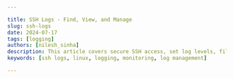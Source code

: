 ```yaml
---

title: SSH Logs - Find, View, and Manage
slug: ssh-logs
date: 2024-07-17
tags: [logging]
authors: [nilesh_sinha]
description: This article covers secure SSH access, set log levels, filter logs, monitor in real-time, and use `lastlog` for tracking logins. 
keywords: [ssh logs, linux, logging, monitoring, log management]

---
```


<head>
<script
    type="application/ld+json"
    dangerouslySetInnerHTML={{ __html: JSON.stringify({
  "@context": "https://schema.org",
  "@type": "TechArticle",
  "headline": "SSH Logs - Find, View, and Manage",
  "alternativeHeadline": "This article covers secure SSH access, set log levels, filter logs, monitor in real-time, and use `lastlog` for tracking logins.",
  "author": {
    "@type": "Person",
    "name": "Nilesh Sinha"
  },
  "publisher": {
    "@type": "Organization",
    "name": "SigNoz",
    "logo": {
      "@type": "ImageObject",
      "url": "https://signoz.io/img/SigNozLogo-orange.svg"
    }
  },
  "datePublished": "2024-07-17T00:00:00Z",
  "dateModified": "2024-07-17T00:00:00Z",
  "mainEntityOfPage": {
    "@type": "WebPage",
    "@id": "https://signoz.io/guides/ssh-logs/"
  },
  "description": "This article covers secure SSH access, set log levels, filter logs, monitor in real-time, and use `lastlog` for tracking logins.",
  "keywords": ["ssh logs", "linux", "logging", "monitoring", "log management"],
  "articleSection": "Technology",
  "inLanguage": "en",
  "isPartOf": {
    "@type": "Blog",
    "name": "SigNoz Blog",
    "url": "https://signoz.io/blog/"
  },
  "about": [
    {
      "@type": "Thing",
      "name": "SSH Logs",
      "description": "Find, view, and manage SSH logs, including secure SSH access, setting log levels, filtering logs, real-time monitoring, and using `lastlog`."
    },
    {
      "@type": "Thing",
      "name": "Log Management",
      "description": "Techniques and tools for managing log data generated by software applications and systems."
    },
    {
      "@type": "Thing",
      "name": "Linux",
      "description": "Understanding and managing SSH logs on Linux systems."
    }
  ],
  "mentions": [
    {
      "@type": "SoftwareApplication",
      "name": "SigNoz",
      "applicationCategory": "Observability Platform"
    }
  ],
  "mainEntity": {
    "@type": "FAQPage",
    "mainEntity": [
      {
        "@type": "Question",
        "name": "What are SSH logs?",
        "acceptedAnswer": {
          "@type": "Answer",
          "text": "SSH logs are records of events related to SSH (Secure Shell) connections, including successful and failed login attempts, connection details, and session activities."
        }
      },
      {
        "@type": "Question",
        "name": "How to track SSH logins?",
        "acceptedAnswer": {
          "@type": "Answer",
          "text": "Use the `journalctl -u ssh` command on modern Linux systems or check `/var/log/auth.log` on older systems. The `lastlog` command can also be used to track the last login of users."
        }
      },
      {
        "@type": "Question",
        "name": "How to check SSH logs in Windows?",
        "acceptedAnswer": {
          "@type": "Answer",
          "text": "On Windows with OpenSSH installed, SSH logs can be accessed through the Event Viewer under 'Windows Logs' > 'Applications and Services Logs' > 'OpenSSH'."
        }
      },
      {
        "@type": "Question",
        "name": "How to view SSH logs in Ubuntu?",
        "acceptedAnswer": {
          "@type": "Answer",
          "text": "Use `journalctl -u ssh` for modern versions with `systemd` or check `/var/log/auth.log` on older versions."
        }
      },
      {
        "@type": "Question",
        "name": "What is SSH used for?",
        "acceptedAnswer": {
          "@type": "Answer",
          "text": "SSH is used for secure remote access to servers and devices, enabling encrypted communication and command execution over a network."
        }
      },
      {
        "@type": "Question",
        "name": "What is SSH and SSL?",
        "acceptedAnswer": {
          "@type": "Answer",
          "text": "SSH (Secure Shell) is a protocol for secure remote login and other secure network services. SSL (Secure Sockets Layer) is a protocol for securing data transmission over the internet."
        }
      },
      {
        "@type": "Question",
        "name": "How to log into SSH?",
        "acceptedAnswer": {
          "@type": "Answer",
          "text": "Use the `ssh username@hostname` command in a terminal, replacing `username` with your user name and `hostname` with the server's address."
        }
      },
      {
        "@type": "Question",
        "name": "Can SSH be tracked?",
        "acceptedAnswer": {
          "@type": "Answer",
          "text": "Yes, SSH can be tracked using logs that record connection attempts, login successes and failures, and other related events."
        }
      },
      {
        "@type": "Question",
        "name": "Where are OpenSSH logs?",
        "acceptedAnswer": {
          "@type": "Answer",
          "text": "On most systems, OpenSSH logs are found in `/var/log/auth.log` or can be accessed via `journalctl -u ssh` on systems using `systemd`."
        }
      },
      {
        "@type": "Question",
        "name": "What is the default LogLevel for SSH?",
        "acceptedAnswer": {
          "@type": "Answer",
          "text": "The default LogLevel for SSH is `INFO`, providing a balance between verbosity and relevance of logged information."
        }
      },
      {
        "@type": "Question",
        "name": "What is SSH audit?",
        "acceptedAnswer": {
          "@type": "Answer",
          "text": "SSH audit is the process of reviewing SSH logs and configurations to ensure security policies are being followed and to detect any unauthorized access or anomalies."
        }
      },
      {
        "@type": "Question",
        "name": "Where is the SSH debug log?",
        "acceptedAnswer": {
          "@type": "Answer",
          "text": "To enable SSH debug logging, use the `-d` flag when starting the SSH server (`sshd -d`). Logs will typically appear in the same location as other SSH logs, such as `/var/log/auth.log` or via `journalctl`."
        }
      }
    ]
  }
}) }} />
</head>

SSH (Secure Shell) logs are crucial for monitoring and maintaining the security and performance of systems that use SSH for remote management. SSH logs are typically recorded by the SSH daemon (`sshd`), which is responsible for handling incoming SSH connections. These logs can provide insights into user activity, connection attempts, authentication successes and failures, and other relevant events. Monitoring these logs is essential for detecting unauthorized access attempts, troubleshooting issues, and ensuring compliance with security policies.

Here's an example of a typical SSH log entry:

```bash
Jul 17 09:23:45 server1 sshd[1234]: Accepted publickey for user1 from 192.168.1.100 port 52413 ssh2: RSA SHA256:abcdefghijklmnopqrstuvwxyz123456789ABCDEFG
```

This log entry contains valuable information such as the timestamp, server name, process ID, authentication method, username, source IP address, port number, and the type of encryption key used. By analyzing these logs, system administrators can track user access, identify potential security threats, and maintain a secure SSH environment.

### Key Elements of SSH Logs

SSH logs contain various types of information, each serving a different purpose in understanding and managing SSH activity. The key elements typically found in SSH logs include:

1. Timestamp:
    - Indicates the date and time when the log entry was recorded.
    - Example: `Jul 12 08:23:45`
2. Hostname:
    - The name of the host machine where the SSH daemon is running.
    - Example: `server1`
3. Process Name:
    - The name of the process that generated the log entry, usually `sshd`.
    - Example: `sshd`
4. Process ID (PID):
    - The process ID of the SSH daemon instance that generated the log entry.
    - Example: `1234`
5. Event Type:
    - Describes the type of event being logged, such as an authentication attempt, session start, or session end.
    - Common event types include `Accepted`, `Failed`, `Disconnected`, `session opened`, and `session closed`.

We will later see a breakdown of these elements in actual SSH logs examples.

## Accessing SSH Logs

SSH logs are essential for monitoring the security and activity of SSH connections on your system. They can be accessed using various methods, depending on your system's logging setup and distribution. Below are some common ways to access SSH logs on Linux systems.

### Using `journalctl`

`journalctl` is a command used to view logs managed by `systemd`, which is the system and service manager used in many modern Linux distributions like Ubuntu, CentOS, and Debian.

On systems that use `systemd`, such as modern versions of Ubuntu, CentOS, and Debian, SSH logs are managed by the `journald` service. The `journalctl` command is used to access these logs.

To view SSH logs specifically, you can use:

```
journalctl -u ssh
```

This command filters the logs to show entries related to the SSH service. You can further refine your search by adding time ranges or other filters. For example:

```
journalctl -u ssh --since "2023-07-01" --until "2023-07-12"
```

### Accessing `/var/log/auth.log`

On some systems, especially older ones or those that do not use `systemd`, SSH logs are recorded in the `/var/log/auth.log` file. This is common in older versions of Debian, Ubuntu, and other distributions that use SysVinit or other init systems.

To view the SSH logs in `/var/log/auth.log`, you can use common text file viewing commands such as `cat`, `less`, or `tail`.

For example:

```java
tail -f /var/log/auth.log
```

Or to search for specific SSH-related entries:

```java
grep sshd /var/log/auth.log
```

### Other common commands for viewing logs

Apart from `journalctl` and direct access to `/var/log/auth.log`, there are other commands and tools you can use to view and manage SSH logs:

1. `cat`:
    
    ```
    cat /var/log/auth.log
    ```
    
2. `less`:
    
    ```
    less /var/log/auth.log
    ```
    
3. `grep`:
    
    ```
    grep sshd /var/log/auth.log
    ```
    
4. `tail`:
    
    ```
    tail -f /var/log/auth.log
    ```
    
5. `rsyslog` or `syslog-ng`:
    - These are logging daemons that may be configured to direct SSH logs to specific files or remote logging servers.
- SSH Logs on Ubuntu: Modern versions use `journalctl`, but older versions use `/var/log/auth.log`.
- SSH Logs on CentOS: Similar to Ubuntu, modern CentOS uses `journalctl`, while older versions might use `/var/log/secure`.
- SSH Logs on Debian: Follows the same pattern as Ubuntu, using `journalctl` in modern versions and `/var/log/auth.log` in older versions.
- SSH Logs on Linux: Generally, modern Linux distributions with `systemd` use `journalctl`. Older distributions or those using other init systems use specific log files like `/var/log/auth.log` or `/var/log/secure`.
- SSH Logs on Windows: Windows does not natively support SSH in the same way as Linux. However, with OpenSSH installed on Windows, logs can be accessed through Event Viewer or specific log files in the OpenSSH installation directory.

## Interpreting SSH Logs

SSH logs contain detailed information about SSH connections to your server. Understanding these logs is crucial for monitoring access and maintaining security. Let's break down the key types of log entries you might encounter.

### Log Entries

SSH logs typically include information such as timestamps, user information, IP addresses, and the outcome of login attempts. These logs can be found using `journalctl` on modern systems or in `/var/log/auth.log` on older systems.

### Successful Login and Failed Login Attempts

A successful login attempt log entry indicates that a user has successfully authenticated and gained access to the server.

Example:

```java
Jul 12 08:23:45 server1 sshd[1234]: Accepted password for user1 from 192.168.1.100 port 22 ssh2
```

Breakdown:

- Timestamp: `Jul 12 08:23:45` – The date and time of the login attempt.
- Hostname: `server1` – The name of the server where the login occurred.
- Process Name and ID: `sshd[1234]` – The SSH daemon process and its ID.
- Event Type: `Accepted password` – Indicates a successful password authentication.
- User: `user1` – The username of the person who logged in.
- Remote Host: `192.168.1.100` – The IP address of the remote client.
- Port: `22` – The port number used for the SSH connection.
- Protocol: `ssh2` – The SSH protocol version used.

A failed login attempt log entry indicates that a user tried to log in but failed to authenticate. This can happen for various reasons, such as incorrect passwords or attempts to log in with invalid usernames.

Example:

```java
Jul 12 08:24:10 server1 sshd[1234]: Failed password for invalid user fakeuser from 192.168.1.100 port 22 ssh2
```

Breakdown:

- Timestamp: `Jul 12 08:24:10` – The date and time of the login attempt.
- Hostname: `server1` – The name of the server where the login attempt occurred.
- Process Name and ID: `sshd[1234]` – The SSH daemon process and its ID.
- Event Type: `Failed password` – Indicates a failed password authentication attempt.
- User: `invalid user fakeuser` – Shows that an invalid username was used.
- Remote Host: `192.168.1.100` – The IP address of the remote client.
- Port: `22` – The port number used for the SSH connection.
- Protocol: `ssh2` – The SSH protocol version used.

## Log Management

Effective log management is crucial for maintaining the security and performance of your SSH-enabled systems. Here's a guide on securing SSH access, setting log levels, filtering logs, real-time monitoring, and using `lastlog`.

### Securing SSH Access

1. Restrict SSH Access:
    - Allow Specific Users:
    Edit the `/etc/ssh/sshd_config` file to allow only specific users to log in via SSH:
        
        ```
        AllowUsers user1 user2
        ```
        
    - Disable Root Login:
    It’s a good security practice to disable root login via SSH:
        
        ```
        PermitRootLogin no
        ```
        
2. Use Key-Based Authentication:
    - Generate an SSH key pair on your local machine:
        
        ```
        ssh-keygen
        ```
        
    - Copy the public key to the remote server:
        
        ```
        ssh-copy-id user@remote_server
        ```
        
    - Disable password authentication in the `/etc/ssh/sshd_config` file:
        
        ```
        PasswordAuthentication no
        ```
        
3. Change the Default SSH Port:
    - Edit the `/etc/ssh/sshd_config` file to use a non-standard port:
        
        ```
        Port 2222
        ```
        
    - Restart the SSH service:
        
        ```
        sudo systemctl restart ssh
        ```
        

### Setting Log Levels for SSHD

Adjusting the log level in SSH can help you capture more detailed information or reduce log verbosity.

1. Edit the SSH Configuration File:
    - Open `/etc/ssh/sshd_config` in a text editor:
        
        ```
        sudo nano /etc/ssh/sshd_config
        ```
        
    - Find and modify the `LogLevel` directive. Available options include `QUIET`, `FATAL`, `ERROR`, `INFO`, `VERBOSE`, `DEBUG`, `DEBUG1`, `DEBUG2`, and `DEBUG3`:
        
        ```
        LogLevel INFO
        ```
        
    - Save the changes and restart SSH:
        
        ```
        sudo systemctl restart ssh
        ```
        

### Filtering Logs

Use `journalctl` to filter logs by different parameters.

1. By Date/Time:
    - To view logs since a specific date:
        
        ```
        journalctl -u ssh --since "2023-07-01"
        ```
        
    - To view logs within a date range:
        
        ```
        journalctl -u ssh --since "2023-07-01" --until "2023-07-12"
        ```
        
2. By Priority:
    - To view logs of a specific priority (e.g., errors):
        
        ```
        journalctl -u ssh -p err
        ```
        

### Real-time Log Monitoring

To monitor SSH logs in real-time, you can use `journalctl` or `tail`.

1. Using `journalctl`:
    
    ```
    journalctl -u ssh -f
    ```
    
2. Using `tail` (for older systems that log to `/var/log/auth.log`):
    
    ```
    tail -f /var/log/auth.log
    ```
    

### Using `lastlog`

`lastlog` is a command-line utility that displays the most recent login of all users or a specific user on the system.

1. View All Users' Last Login:
    
    ```
    lastlog
    ```
    
2. View a Specific User's Last Login:
    
    ```
    lastlog -u username
    ```
    

## Send Logs to SigNoz

SigNoz is an open-source observability platform that can ingest and analyze logs from various sources. Here's how to send logs to SigNoz:

1. SetUp SigNoz
    
    <GetStartedSigNoz />
    
2. Install OpenTelemetry Collector: Download and install the OpenTelemetry Collector on your system.
3. Configure the Collector: Create a configuration file (e.g., `otel-collector-config.yaml`) with the following structure:
    
    ```yaml
    receivers:
      filelog:
        include: [ /path/to/your/logfile ]
        start_at: end
    processors:
      batch:
    exporters:
      otlp:
        endpoint: <SigNoz-Backend-URL>
        tls:
          insecure: false
        headers:
          "signoz-access-token": <SIGNOZ_INGESTION_KEY>
      logging:
        verbosity: normal
    service:
      pipelines:
        logs:
          receivers: [filelog]
          processors: [batch]
          exporters: [otlp]
    
    ```
    
    Replace `<SigNoz-Backend-URL>` and `<SIGNOZ_INGESTION_KEY>` with your SigNoz instance URL and ingestion key.
    
4. Start the Collector: Run the OpenTelemetry Collector with your configuration.
5. Configure SigNoz: In the SigNoz UI, set up log management and create a new log source.
6. View and Analyze Logs: Use SigNoz's dashboard to view, search, and analyze your logs.

<Figure src="/img/guides/2024/07/ssh-logs-Untitled.webp" alt="SigNoz Log Management" caption="SigNoz Log Management" />

By sending logs to SigNoz, you can centralize log management, set up alerts, and correlate logs with other telemetry data in your infrastructure.

## Conclusion

- Secure SSH Access: Implement best practices like restricting user access, disabling root login, using key-based authentication, and changing the default SSH port to enhance security.
- Set Log Levels: Adjust the log verbosity in the SSH configuration file to capture the necessary level of detail for monitoring and troubleshooting.
- Filter Logs: Utilize `journalctl` to filter SSH logs by date, time, and priority to efficiently find relevant log entries.
- Real-time Monitoring: Monitor SSH logs in real-time using `journalctl -f` or `tail -f` to promptly detect and respond to security events.
- Use `lastlog`: Leverage the `lastlog` command to track the most recent logins of all users or specific users, aiding in security audits and investigations.

## FAQs

### What are SSH logs?

SSH logs are records of events related to SSH (Secure Shell) connections, including successful and failed login attempts, connection details, and session activities.

### How to track SSH logins?

Use the `journalctl -u ssh` command on modern Linux systems or check `/var/log/auth.log` on older systems. The `lastlog` command can also be used to track the last login of users.

### How to check SSH logs in Windows?

On Windows with OpenSSH installed, SSH logs can be accessed through the Event Viewer under "Windows Logs" > "Applications and Services Logs" > "OpenSSH".

### How to view SSH logs in Ubuntu?

Use `journalctl -u ssh` for modern versions with `systemd` or check `/var/log/auth.log` on older versions.

### What is SSH used for?

SSH is used for secure remote access to servers and devices, enabling encrypted communication and command execution over a network.

### What is SSH and SSL?

SSH (Secure Shell) is a protocol for secure remote login and other secure network services. SSL (Secure Sockets Layer) is a protocol for securing data transmission over the internet.

### How to log into SSH?

Use the `ssh username@hostname` command in a terminal, replacing `username` with your user name and `hostname` with the server's address.

### Can SSH be tracked?

Yes, SSH can be tracked using logs that record connection attempts, login successes and failures, and other related events.

### Where are OpenSSH logs?

On most systems, OpenSSH logs are found in `/var/log/auth.log` or can be accessed via `journalctl -u ssh` on systems using `systemd`.

### What is the default LogLevel for SSH?

The default LogLevel for SSH is `INFO`, providing a balance between verbosity and relevance of logged information.

### What is SSH audit?

SSH audit is the process of reviewing SSH logs and configurations to ensure security policies are being followed and to detect any unauthorized access or anomalies.

### Where is the SSH debug log?

To enable SSH debug logging, use the `-d` flag when starting the SSH server (`sshd -d`). Logs will typically appear in the same location as other SSH logs, such as `/var/log/auth.log` or via `journalctl`.